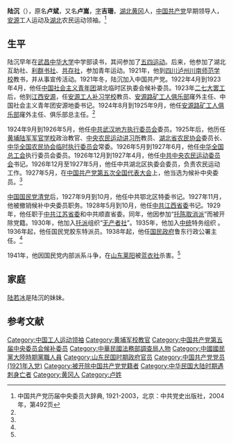 '''陆沉'''（{{bd|1900年||1941年|}}），原名'''卢斌'''，又名'''卢嵩'''，[[表字|字]]'''吉珊'''，[[湖北|湖北]][[黄冈|黄冈]]人，[[中国共产党|中国共产党]]早期领导人，[[安源|安源]]工人运动及[[湖北|湖北]]农民运动领袖。<ref name=dcd>中国共产党历届中央委员大辞典, 1921-2003，北京：中共党史出版社，2004年，第492页</ref>

== 生平 ==
陆沉早年在[[武昌中华大学|武昌中华大学]]中学部读书，其间参加了[[五四运动|五四运动]]。后来，他参加了湖北互助社、[[利群书社|利群书社]]、[[共存社|共存社]]，参加青年运动。1921年，他到[[四川|四川]][[泸州|泸州]][[川南师范学校|川南师范学校]]教书，并从事宣传活动。1921年冬，陆沉加入中国共产党。1922年4月到1923年4月，他任[[中国社会主义青年团|中国社会主义青年团]]湖北临时区执委会候补委员。1923年[[二七大罢工|二七大罢工]]后，他到[[江西|江西]][[安源|安源]]，任[[安源工人补习学校|安源工人补习学校]]教员、[[安源路矿工人俱乐部|安源路矿工人俱乐部]]窿外主任、中国社会主义青年团安源地委书记。1924年8月到1925年9月，他任[[安源路矿工人俱乐部|安源路矿工人俱乐部]]窿外主任、俱乐部总主任。<ref name=dcd/>

1924年9月到1926年5月，他任[[中共武汉地方执行委员会|中共武汉地方执行委员会]]委员。1925年后，他历任[[黄埔陆军军官学校|黄埔陆军军官学校]]政治教官、[[中央农民运动讲习所|中央农民运动讲习所]]教员、[[湖北省农民协会|湖北省农民协会]]委员长、[[中华全国农民协会临时执行委员会|中华全国农民协会临时执行委员会]]常委。1926年5月到1927年6月，他任[[中华全国总工会|中华全国总工会]]执行委员会委员。1926年12月到1927年4月，他任[[中共中央农民运动委员会|中共中央农民运动委员会]]书记。1926年12月至1927年5月，他任中共湖北区执委会委员，负责农民运动工作。1927年5月，在[[中国共产党第五次全国代表大会|中国共产党第五次全国代表大会]]上，他当选为候补中央委员。<ref name=dcd/>

[[中国国民党清党|中国国民党清党]]后，1927年9月到10月，他任中共鄂北区特委书记。1927年11月，他被撤销候补中央委员职务。1928年5月到10月，他任[[中共江西省委|中共江西省委]]书记。1929年，他任职于[[中共江苏省委|中共江苏省委]]和中共顺直省委。同年，他因参加“[[托陈取消派|托陈取消派]]”而被开除党籍。1930年，他加入[[托派|托派]]组织“[[无产者社|无产者社]]”。1935年，他加入[[中统|中统]]特务组织 。1936年起，他任国民党胶东特派员。1938年起，他任[[国民政府|国民政府]]鲁东行政公署主任。<ref name=dcd/>

1941年，他因国民党内部派系斗争，在[[山东|山东]][[莱阳|莱阳]]被[[蓝衣社|蓝衣社]]杀害。<ref name=dcd/>

== 家庭 ==
[[陆若冰|陆若冰]]是陆沉的妹妹。

== 参考文献 ==
{{reflist}}

[[Category:中国工人运动领袖|Category:中国工人运动领袖]]
[[Category:黄埔军校教官|Category:黄埔军校教官]]
[[Category:中国共产党第五届中央委员会候补委员|Category:中国共产党第五届中央委员会候补委员]]
[[Category:中華民國法務部調查局人物|Category:中華民國法務部調查局人物]]
[[Category:中國國民黨大陸時期黨職人員|Category:中國國民黨大陸時期黨職人員]]
[[Category:山东民国时期政府官员|Category:山东民国时期政府官员]]
[[Category:中国共产党党员_(1921年入党)|Category:中国共产党党员 (1921年入党)]]
[[Category:被开除中国共产党党籍者|Category:被开除中国共产党党籍者]]
[[Category:中华民国大陆时期遇刺身亡者|Category:中华民国大陆时期遇刺身亡者]]
[[Category:黄冈人|Category:黄冈人]]
[[Category:卢姓|Category:卢姓]]